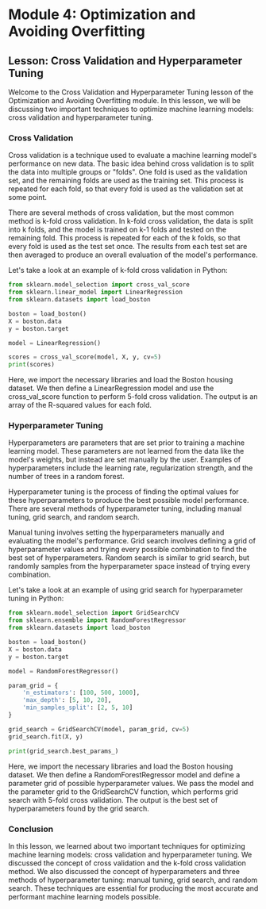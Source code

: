 # Module 4: Optimization and Avoiding Overfitting

## Lesson: Cross Validation and Hyperparameter Tuning

Welcome to the Cross Validation and Hyperparameter Tuning lesson of the Optimization and Avoiding Overfitting module. In this lesson, we will be discussing two important techniques to optimize machine learning models: cross validation and hyperparameter tuning.

### Cross Validation

Cross validation is a technique used to evaluate a machine learning model's performance on new data. The basic idea behind cross validation is to split the data into multiple groups or "folds". One fold is used as the validation set, and the remaining folds are used as the training set. This process is repeated for each fold, so that every fold is used as the validation set at some point.

There are several methods of cross validation, but the most common method is k-fold cross validation. In k-fold cross validation, the data is split into k folds, and the model is trained on k-1 folds and tested on the remaining fold. This process is repeated for each of the k folds, so that every fold is used as the test set once. The results from each test set are then averaged to produce an overall evaluation of the model's performance.

Let's take a look at an example of k-fold cross validation in Python:

```python
from sklearn.model_selection import cross_val_score
from sklearn.linear_model import LinearRegression
from sklearn.datasets import load_boston

boston = load_boston()
X = boston.data
y = boston.target

model = LinearRegression()

scores = cross_val_score(model, X, y, cv=5)
print(scores)
```

Here, we import the necessary libraries and load the Boston housing dataset. We then define a LinearRegression model and use the cross_val_score function to perform 5-fold cross validation. The output is an array of the R-squared values for each fold.

### Hyperparameter Tuning

Hyperparameters are parameters that are set prior to training a machine learning model. These parameters are not learned from the data like the model's weights, but instead are set manually by the user. Examples of hyperparameters include the learning rate, regularization strength, and the number of trees in a random forest.

Hyperparameter tuning is the process of finding the optimal values for these hyperparameters to produce the best possible model performance. There are several methods of hyperparameter tuning, including manual tuning, grid search, and random search.

Manual tuning involves setting the hyperparameters manually and evaluating the model's performance. Grid search involves defining a grid of hyperparameter values and trying every possible combination to find the best set of hyperparameters. Random search is similar to grid search, but randomly samples from the hyperparameter space instead of trying every combination.

Let's take a look at an example of using grid search for hyperparameter tuning in Python:

```python
from sklearn.model_selection import GridSearchCV
from sklearn.ensemble import RandomForestRegressor
from sklearn.datasets import load_boston

boston = load_boston()
X = boston.data
y = boston.target

model = RandomForestRegressor()

param_grid = {
    'n_estimators': [100, 500, 1000],
    'max_depth': [5, 10, 20],
    'min_samples_split': [2, 5, 10]
}

grid_search = GridSearchCV(model, param_grid, cv=5)
grid_search.fit(X, y)

print(grid_search.best_params_)
```

Here, we import the necessary libraries and load the Boston housing dataset. We then define a RandomForestRegressor model and define a parameter grid of possible hyperparameter values. We pass the model and the parameter grid to the GridSearchCV function, which performs grid search with 5-fold cross validation. The output is the best set of hyperparameters found by the grid search.

### Conclusion

In this lesson, we learned about two important techniques for optimizing machine learning models: cross validation and hyperparameter tuning. We discussed the concept of cross validation and the k-fold cross validation method. We also discussed the concept of hyperparameters and three methods of hyperparameter tuning: manual tuning, grid search, and random search. These techniques are essential for producing the most accurate and performant machine learning models possible.